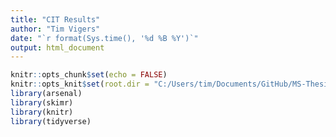 ```yaml
---
title: "CIT Results"
author: "Tim Vigers"
date: "`r format(Sys.time(), '%d %B %Y')`"
output: html_document
---
```


```r
knitr::opts_chunk$set(echo = FALSE)
knitr::opts_knit$set(root.dir = "C:/Users/tim/Documents/GitHub/MS-Thesis")
library(arsenal)
library(skimr)
library(knitr)
library(tidyverse)
```

```r

```